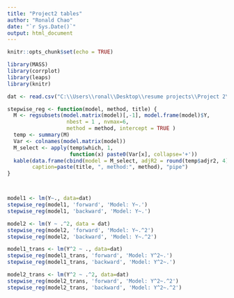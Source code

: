 ---
title: "Project2 tables"
author: "Ronald Chao"
date: "`r Sys.Date()`"
output: html_document
---

```{r setup, include=FALSE}
knitr::opts_chunk$set(echo = TRUE)
```

```{r, echo = FALSE}

library(MASS)
library(corrplot)
library(leaps)
library(knitr)

dat <- read.csv("C:\\Users\\ronal\\Desktop\\resume projects\\Project 2\\project2\\SP21_P2_782362.csv")

stepwise_reg <- function(model, method, title) {
  M <- regsubsets(model.matrix(model)[,-1], model.frame(model)$Y,
                   nbest = 1 , nvmax=6, 
                   method = method, intercept = TRUE )
  temp <- summary(M)
  Var <- colnames(model.matrix(model))
  M_select <- apply(temp$which, 1, 
                    function(x) paste0(Var[x], collapse='+'))
  kable(data.frame(cbind(model = M_select, adjR2 = round(temp$adjr2, 4), BIC = round(temp$bic, 4))),
        caption=paste(title, ", method:", method), "pipe")
}



model1 <- lm(Y~., data=dat)
stepwise_reg(model1, 'forward', 'Model: Y~.')
stepwise_reg(model1, 'backward', 'Model: Y~.')

model2 <- lm(Y ~ .^2, data = dat)
stepwise_reg(model2, 'forward', 'Model: Y~.^2')
stepwise_reg(model2, 'backward', 'Model: Y~.^2')

model1_trans <- lm(Y^2 ~ ., data=dat)
stepwise_reg(model1_trans, 'forward', 'Model: Y^2~.')
stepwise_reg(model1_trans, 'backward', 'Model: Y^2~.')

model2_trans <- lm(Y^2 ~ .^2, data=dat)
stepwise_reg(model2_trans, 'forward', 'Model: Y^2~.^2')
stepwise_reg(model2_trans, 'backward', 'Model: Y^2~.^2')

```